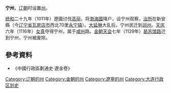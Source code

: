 '''宁州'''，[[辽朝|辽朝]]时设置[[州|州]]。

[[统和|统和]]二十九年（1011年）遼國讨伐[[高丽|高丽]]，将[[渤海國|渤海國]]降户，设宁州观察，[[治所|治所]]在新安縣（今[[辽宁省|辽宁省]][[瓦房店市|瓦房店市]]西北70里[[永宁镇|永宁镇]]）。[[大延琳|大延琳]]大乱后，宁州民迁到[[润州_(辽朝)|润州]]。[[天庆_(辽朝)|天庆]]六年（1116年）[[女真|女真]]夺得宁州，属于[[咸州|咸州]]路。[[金朝|金朝]][[天会_(金朝)|天会]]七年（1129年）[[曷苏馆路|曷苏馆路]]迁到宁州，宁州被废除。
==參考資料==
*《中國行政區劃通史·遼金卷》
{{辽朝行政区划|nocat}}
{{辽朝行政区划小作品}}
[[Category:辽朝的州|Category:辽朝的州]] 
[[Category:金朝的州|Category:金朝的州]]
[[Category:遼寧的州|Category:遼寧的州]]
[[Category:大连行政区划史|Category:大连行政区划史]]